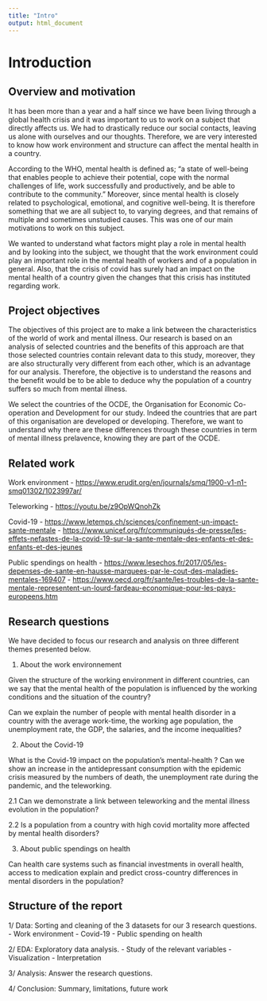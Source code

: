 ```yaml
---
title: "Intro"
output: html_document
---
```



# Introduction

## Overview and motivation 

It has been more than a year and a half since we have been living through a global health crisis and it was important to us to work on a subject that directly affects us. We had to drastically reduce our social contacts, leaving us alone with ourselves and our thoughts. Therefore, we are very interested to know how work environment and structure can affect the mental health in a country. 

According to the WHO, mental health is defined as; "a state of well-being that enables people to achieve their potential, cope with the normal challenges of life, work successfully and productively, and be able to contribute to the community." Moreover, since mental health is closely related to psychological, emotional, and cognitive well-being. It is therefore something that we are all subject to, to varying degrees, and that remains of multiple and sometimes unstudied causes. This was one of our main motivations to work on this subject. 

We wanted to understand what factors might play a role in mental health and by looking into the subject, we thought that the work environment could play an important role in the mental health of workers and of a population in general. Also, that the crisis of covid has surely had an impact on the mental health of a country given the changes that this crisis has instituted regarding work. 


## Project objectives

The objectives of this project are to make a link between the characteristics of the world of work and mental illness. Our research is based on an analysis of selected countries and the benefits of this approach are that those selected countries contain relevant data to this study, moreover, they are also structurally very different from each other, which is an advantage for our analysis. Therefore, the objective is to understand the reasons and the benefit would be to be able to deduce why the population of a country suffers so much from mental illness.

We select the countries of the OCDE, the Organisation for Economic Co-operation and Development for our study. Indeed the countries that are part of this organisation are developed or developing. Therefore, we want to understand why there are these differences through these countries in term of mental illness prelavence, knowing they are part of the OCDE.  

## Related work

Work environment
- <https://www.erudit.org/en/journals/smq/1900-v1-n1-smq01302/1023997ar/>

Teleworking
- <https://youtu.be/z9OpWQnohZk>

Covid-19
- <https://www.letemps.ch/sciences/confinement-un-impact-sante-mentale>
- <https://www.unicef.org/fr/communiqués-de-presse/les-effets-nefastes-de-la-covid-19-sur-la-sante-mentale-des-enfants-et-des-enfants-et-des-jeunes>

Public spendings on health
- <https://www.lesechos.fr/2017/05/les-depenses-de-sante-en-hausse-marquees-par-le-cout-des-maladies-mentales-169407>
- <https://www.oecd.org/fr/sante/les-troubles-de-la-sante-mentale-representent-un-lourd-fardeau-economique-pour-les-pays-europeens.htm>



## Research questions

We have decided to focus our research and analysis on three different themes presented below.

1.  About the work environnement 

Given the structure of the working environment in different countries, can we say that the mental health of the population is influenced by the working conditions and the situation of the country?

Can we explain the number of people with mental health disorder in a country with the average work-time, the working age population, the unemployment rate, the GDP, the salaries, and the income inequalities? 

2. About the Covid-19

What is the Covid-19 impact on the population's mental-health ? Can we show an increase in the antidepressant consumption with the epidemic crisis measured by the numbers of death, the unemployment rate during the pandemic, and the teleworking. 

 2.1 Can we demonstrate a link between teleworking and the mental illness evolution in the population?
 
 2.2 Is a population from a country with high covid mortality more affected by mental health disorders? 
 
3. About public spendings on health 

Can health care systems such as financial investments in overall health, access to medication explain and predict cross-country differences in mental disorders in the population?

## Structure of the report

1/ Data: Sorting and cleaning of the 3 datasets for our 3 research questions.
- Work environment 
- Covid-19
- Public spending on health

2/ EDA: Exploratory data analysis.
- Study of the relevant variables
- Visualization
- Interpretation

3/ Analysis: Answer the research questions.

4/ Conclusion: Summary, limitations, future work






